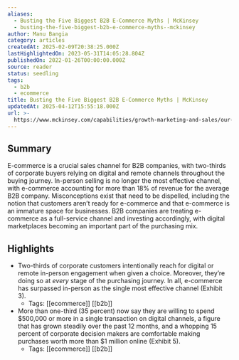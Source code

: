 ```yaml
---
aliases:
  - Busting the Five Biggest B2B E-Commerce Myths | McKinsey
  - busting-the-five-biggest-b2b-e-commerce-myths--mckinsey
author: Manu Bangia
category: articles
createdAt: 2025-02-09T20:38:25.000Z
lastHighlightedOn: 2023-05-31T14:05:28.804Z
publishedOn: 2022-01-26T00:00:00.000Z
source: reader
status: seedling
tags:
  - b2b
  - ecommerce
title: Busting the Five Biggest B2B E-Commerce Myths | McKinsey
updatedAt: 2025-04-12T15:55:18.000Z
url: >-
  https://www.mckinsey.com/capabilities/growth-marketing-and-sales/our-insights/busting-the-five-biggest-b2b-e-commerce-myths
---
```

## Summary

E-commerce is a crucial sales channel for B2B companies, with two-thirds of corporate buyers relying on digital and remote channels throughout the buying journey. In-person selling is no longer the most effective channel, with e-commerce accounting for more than 18% of revenue for the average B2B company. Misconceptions exist that need to be dispelled, including the notion that customers aren’t ready for e-commerce and that e-commerce is an immature space for businesses. B2B companies are treating e-commerce as a full-service channel and investing accordingly, with digital marketplaces becoming an important part of the purchasing mix.

## Highlights

- Two-thirds of corporate customers intentionally reach for digital or remote in-person engagement when given a choice. Moreover, they’re doing so at _every_ stage of the purchasing journey. In all, e-commerce has surpassed in-person as the single most effective channel (Exhibit 3).
    - Tags: [[ecommerce]] [[b2b]]
- More than one-third (35 percent) now say they are willing to spend $500,000 or more in a single transaction on digital channels, a figure that has grown steadily over the past 12 months, and a whopping 15 percent of corporate decision makers are comfortable making purchases worth more than $1 million online (Exhibit 5).
    - Tags: [[ecommerce]] [[b2b]]
